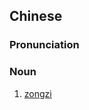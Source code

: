 {{also|咸粽}}
==Chinese==
{{zh-forms|s=咸粽}}

===Pronunciation===
{{zh-pron
|mn=kiâm-chhàng
|cat=n
}}

===Noun===
{{zh-noun}}

# {{lb|zh|Min Nan|chiefly|Sanxia}} [[zongzi]]